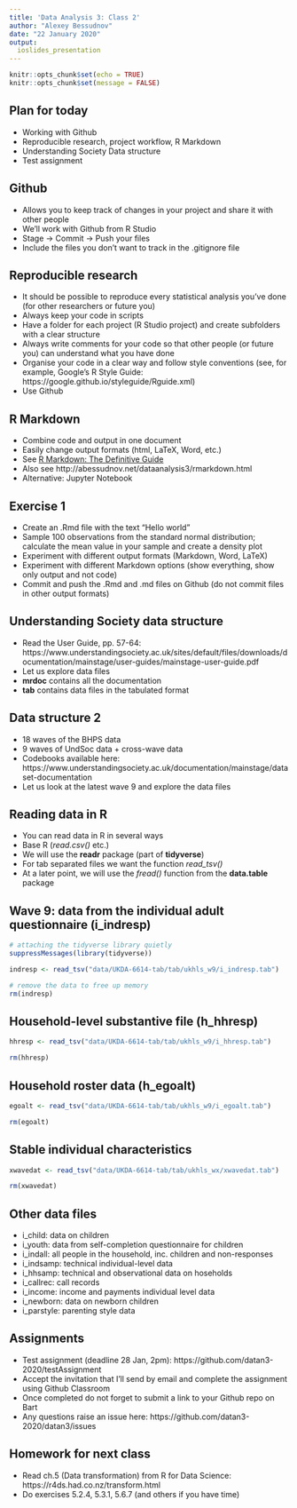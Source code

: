 ```yaml
---
title: 'Data Analysis 3: Class 2'
author: "Alexey Bessudnov"
date: "22 January 2020"
output:
  ioslides_presentation
---
```


```r
knitr::opts_chunk$set(echo = TRUE)
knitr::opts_chunk$set(message = FALSE)
```

## Plan for today

- Working with Github
- Reproducible research, project workflow, R Markdown
- Understanding Society Data structure
- Test assignment

## Github

- Allows you to keep track of changes in your project and share it with other people
- We'll work with Github from R Studio
- Stage -> Commit -> Push your files
- Include the files you don't want to track in the .gitignore file

## Reproducible research

- It should be possible to reproduce every statistical analysis you've done  (for other researchers or future you)
- Always keep your code in scripts
- Have a folder for each project (R Studio project) and create subfolders with a clear structure
- Always write comments for your code so that other people (or future you) can understand what you have done
- Organise your code in a clear way and follow style conventions (see, for example, Google's R Style Guide: https://google.github.io/styleguide/Rguide.xml)
- Use Github

## R Markdown

- Combine code and output in one document
- Easily change output formats (html, LaTeX, Word, etc.)
- See [R Markdown: The Definitive Guide](https://bookdown.org/yihui/rmarkdown/)
- Also see http://abessudnov.net/dataanalysis3/rmarkdown.html
- Alternative: Jupyter Notebook

## Exercise 1

- Create an .Rmd file with the text "Hello world"
- Sample 100 observations from the standard normal distribution; calculate the mean value in your sample and create a density plot
- Experiment with different output formats (Markdown, Word, LaTeX)
- Experiment with different Markdown options (show everything, show only output and not code)
- Commit and push the .Rmd and .md files on Github (do not commit files in other output formats)

## Understanding Society data structure

- Read the User Guide, pp. 57-64: https://www.understandingsociety.ac.uk/sites/default/files/downloads/documentation/mainstage/user-guides/mainstage-user-guide.pdf
- Let us explore data files
- **mrdoc** contains all the documentation 
- **tab** contains data files in the tabulated format

## Data structure 2

- 18 waves of the BHPS data
- 9 waves of UndSoc data + cross-wave data
- Codebooks available here: https://www.understandingsociety.ac.uk/documentation/mainstage/dataset-documentation
- Let us look at the latest wave 9 and explore the data files

## Reading data in R

- You can read data in R in several ways
- Base R (*read.csv()* etc.)
- We will use the **readr** package (part of **tidyverse**)
- For tab separated files we want the function *read_tsv()*
- At a later point, we will use the *fread()* function from the **data.table** package


## Wave 9: data from the individual adult questionnaire (i_indresp)

```r
# attaching the tidyverse library quietly
suppressMessages(library(tidyverse))

indresp <- read_tsv("data/UKDA-6614-tab/tab/ukhls_w9/i_indresp.tab")

# remove the data to free up memory
rm(indresp)

```

## Household-level substantive file (h_hhresp)


```r
hhresp <- read_tsv("data/UKDA-6614-tab/tab/ukhls_w9/i_hhresp.tab")

rm(hhresp)

```

## Household roster data (h_egoalt)

```r
egoalt <- read_tsv("data/UKDA-6614-tab/tab/ukhls_w9/i_egoalt.tab")

rm(egoalt)

```

## Stable individual characteristics

```r
xwavedat <- read_tsv("data/UKDA-6614-tab/tab/ukhls_wx/xwavedat.tab")

rm(xwavedat)

```

## Other data files

- i_child: data on children
- i_youth: data from self-completion questionnaire for children
- i_indall: all people in the household, inc. children and non-responses
- i_indsamp: technical individual-level data
- i_hhsamp: technical and observational data on hoseholds
- i_callrec: call records
- i_income: income and payments individual level data
- i_newborn: data on newborn children
- i_parstyle: parenting style data

## Assignments

- Test assignment (deadline 28 Jan, 2pm): https://github.com/datan3-2020/testAssignment
- Accept the invitation that I'll send by email and complete the assignment using Github Classroom
- Once completed do not forget to submit a link to your Github repo on Bart
- Any questions raise an issue here: https://github.com/datan3-2020/datan3/issues

## Homework for next class

- Read ch.5 (Data transformation) from R for Data Science: https://r4ds.had.co.nz/transform.html
- Do exercises 5.2.4, 5.3.1, 5.6.7 (and others if you have time)
